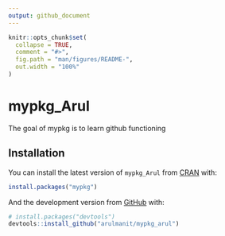 ```yaml
---
output: github_document
---
```


<!-- README.md is generated from README.Rmd. Please edit that file -->

```r
knitr::opts_chunk$set(
  collapse = TRUE,
  comment = "#>",
  fig.path = "man/figures/README-",
  out.width = "100%"
)
```

# mypkg_Arul

<!-- badges: start -->
<!-- badges: end -->

The goal of mypkg is to learn github functioning

## Installation

You can install the latest version of `mypkg_Arul` from [CRAN](https://CRAN.R-project.org) with:

``` r
install.packages("mypkg")
```

And the development version from [GitHub](https://github.com/arulmanit/mypkg_arul) with:

``` r
# install.packages("devtools")
devtools::install_github("arulmanit/mypkg_arul")
```
